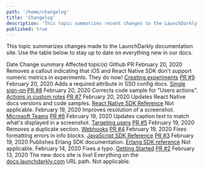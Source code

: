```yaml
---
path: '/home/changelog'
title: 'Changelog'
description: 'This topic summarizes recent changes to the LaunchDarkly documentation.'
published: true
---
```


This topic summarizes changes made to the LaunchDarkly documentation site. Use the table below to stay up to date on everything new in our docs.

<Table>
  <TableHeader>
    <TableHeadCell>Date</TableHeadCell>
    <TableHeadCell>Change summary</TableHeadCell>
    <TableHeadCell>Affected topic(s)</TableHeadCell>
    <TableHeadCell>Github PR</TableHeadCell>
  </TableHeader>
  <TableBody>
    <TableRow>
      <TableCell>February 20, 2020</TableCell>
      <TableCell>Removes a callout indicating that iOS and React Native SDK don't support numeric metrics in experiments. They do now!</TableCell>
      <TableCell><a href="/home/experimentation/create">Creating experiments</a></TableCell>
      <TableCell><a href="https://github.com/launchdarkly/LaunchDarkly-Docs/pull/9">PR #9</a></TableCell>
    </TableRow>
    <TableRow>
      <TableCell>February 20, 2020</TableCell>
      <TableCell>Adds a required attribute in SSO config docs.</TableCell>
      <TableCell><a href="/home/account-security/sso">Single sign-on</a></TableCell>
      <TableCell><a href="https://github.com/launchdarkly/LaunchDarkly-Docs/pull/8">PR #8</a></TableCell>
    </TableRow>
    <TableRow>
      <TableCell>February 20, 2020</TableCell>
      <TableCell>Corrects code sample for "Users actions".</TableCell>
      <TableCell><a href="/home/account-security/custom-roles/actions">Actions in custom roles</a></TableCell>
      <TableCell><a href="https://github.com/launchdarkly/LaunchDarkly-Docs/pull/7">PR #7</a></TableCell>
    </TableRow>
   <TableRow>
      <TableCell>February 20, 2020</TableCell>
      <TableCell>Updates React Native docs versions and code samples.</TableCell>
      <TableCell><a href="/sdk/client-side/react-native">React Native SDK Reference</a></TableCell>
      <TableCell>Not applicable.</TableCell>
    </TableRow>
   <TableRow>
      <TableCell>February 19, 2020</TableCell>
      <TableCell>Improves resolution of a screenshot.</TableCell>
      <TableCell><a href="/integrations/microsoft-teams">Microsoft Teams</a></TableCell>
      <TableCell><a href="https://github.com/launchdarkly/LaunchDarkly-Docs/pull/6">PR #6</a></TableCell>
    </TableRow>
   <TableRow>
      <TableCell>February 19, 2020</TableCell>
      <TableCell>Updates caption text to match what's displayed in a screenshot.</TableCell>
      <TableCell><a href="/home/managing-flags/targeting-users">Targeting users</a></TableCell>
      <TableCell><a href="https://github.com/launchdarkly/LaunchDarkly-Docs/pull/5">PR #5</a></TableCell>
    </TableRow>
    <TableRow>
      <TableCell>February 19, 2020</TableCell>
      <TableCell>Removes a duplicate section.</TableCell>
      <TableCell><a href="/integrations/webhooks">Webhooks</a></TableCell>
      <TableCell><a href="https://github.com/launchdarkly/LaunchDarkly-Docs/pull/4">PR #4</a></TableCell>
    </TableRow>
    <TableRow>
      <TableCell>February 19, 2020</TableCell>
      <TableCell>Fixes formatting errors in info blocks.</TableCell>
      <TableCell><a href="/sdk/client-side/javascript">JavaScript SDK Reference</a></TableCell>
      <TableCell><a href="https://github.com/launchdarkly/LaunchDarkly-Docs/pull/3">PR #3</a></TableCell>
    </TableRow>
    <TableRow>
      <TableCell>February 19, 2020</TableCell>
      <TableCell>Publishes Erlang SDK documentation.</TableCell>
      <TableCell><a href="/sdk/server-side/erlang">Erlang SDK reference</a></TableCell>
      <TableCell>Not applicable.</TableCell>
    </TableRow>
    <TableRow>
      <TableCell>February 14, 2020</TableCell>
      <TableCell>Fixes a typo.</TableCell>
      <TableCell><a href="/home/getting-started">Getting Started</a></TableCell>
      <TableCell><a href="https://github.com/launchdarkly/LaunchDarkly-Docs/pull/2">PR #2</a></TableCell>
    </TableRow>
    <TableRow>
      <TableCell>February 13, 2020</TableCell>
      <TableCell>The new docs site is live!</TableCell>
      <TableCell>Everything on the <a href="">docs.launchdarkly.com</a> URL path.</TableCell>
      <TableCell>Not applicable.</TableCell>
    </TableRow>
    <TableRow>
      <TableCell></TableCell>
      <TableCell></TableCell>
      <TableCell></TableCell>
      <TableCell></TableCell>
    </TableRow>
  </TableBody>
</Table>